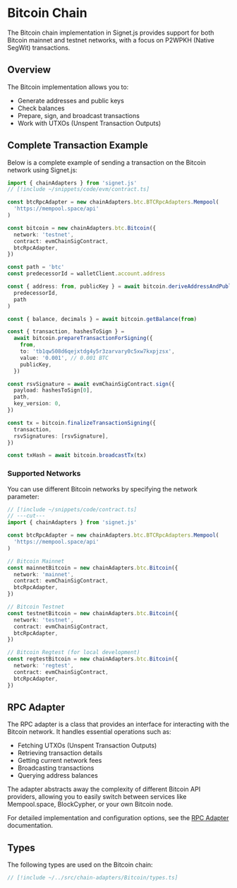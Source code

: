 # Bitcoin Chain

The Bitcoin chain implementation in Signet.js provides support for both Bitcoin mainnet and testnet networks, with a focus on P2WPKH (Native SegWit) transactions.

## Overview

The Bitcoin implementation allows you to:

- Generate addresses and public keys
- Check balances
- Prepare, sign, and broadcast transactions
- Work with UTXOs (Unspent Transaction Outputs)

## Complete Transaction Example

Below is a complete example of sending a transaction on the Bitcoin network using Signet.js:

```ts twoslash
import { chainAdapters } from 'signet.js'
// [!include ~/snippets/code/evm/contract.ts]

const btcRpcAdapter = new chainAdapters.btc.BTCRpcAdapters.Mempool(
  'https://mempool.space/api'
)

const bitcoin = new chainAdapters.btc.Bitcoin({
  network: 'testnet',
  contract: evmChainSigContract,
  btcRpcAdapter,
})

const path = 'btc'
const predecessorId = walletClient.account.address

const { address: from, publicKey } = await bitcoin.deriveAddressAndPublicKey(
  predecessorId,
  path
)

const { balance, decimals } = await bitcoin.getBalance(from)

const { transaction, hashesToSign } =
  await bitcoin.prepareTransactionForSigning({
    from,
    to: 'tb1qw508d6qejxtdg4y5r3zarvary0c5xw7kxpjzsx',
    value: '0.001', // 0.001 BTC
    publicKey,
  })

const rsvSignature = await evmChainSigContract.sign({
  payload: hashesToSign[0],
  path,
  key_version: 0,
})

const tx = bitcoin.finalizeTransactionSigning({
  transaction,
  rsvSignatures: [rsvSignature],
})

const txHash = await bitcoin.broadcastTx(tx)
```

### Supported Networks

You can use different Bitcoin networks by specifying the network parameter:

```ts twoslash
// [!include ~/snippets/code/contract.ts]
// ---cut---
import { chainAdapters } from 'signet.js'

const btcRpcAdapter = new chainAdapters.btc.BTCRpcAdapters.Mempool(
  'https://mempool.space/api'
)

// Bitcoin Mainnet
const mainnetBitcoin = new chainAdapters.btc.Bitcoin({
  network: 'mainnet',
  contract: evmChainSigContract,
  btcRpcAdapter,
})

// Bitcoin Testnet
const testnetBitcoin = new chainAdapters.btc.Bitcoin({
  network: 'testnet',
  contract: evmChainSigContract,
  btcRpcAdapter,
})

// Bitcoin Regtest (for local development)
const regtestBitcoin = new chainAdapters.btc.Bitcoin({
  network: 'regtest',
  contract: evmChainSigContract,
  btcRpcAdapter,
})
```

## RPC Adapter

The RPC adapter is a class that provides an interface for interacting with the Bitcoin network. It handles essential operations such as:

- Fetching UTXOs (Unspent Transaction Outputs)
- Retrieving transaction details
- Getting current network fees
- Broadcasting transactions
- Querying address balances

The adapter abstracts away the complexity of different Bitcoin API providers, allowing you to easily switch between services like Mempool.space, BlockCypher, or your own Bitcoin node.

For detailed implementation and configuration options, see the [RPC Adapter](/signetjs/chain-adapters/bitcoin/btc-rpc-adapter) documentation.

## Types

The following types are used on the Bitcoin chain:

```ts twoslash
// [!include ~/../src/chain-adapters/Bitcoin/types.ts]
```
